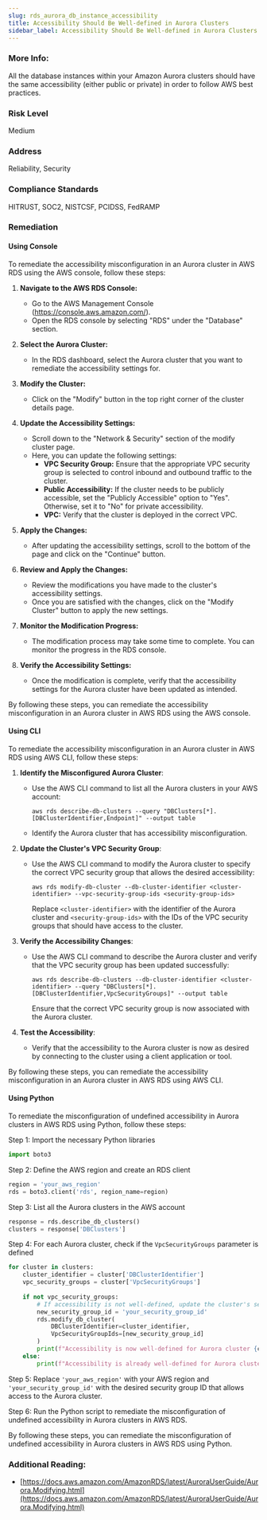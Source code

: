 ```yaml
---
slug: rds_aurora_db_instance_accessibility
title: Accessibility Should Be Well-defined in Aurora Clusters
sidebar_label: Accessibility Should Be Well-defined in Aurora Clusters
---
```


### More Info:

All the database instances within your Amazon Aurora clusters should have the same accessibility (either public or private) in order to follow AWS best practices.

### Risk Level

Medium

### Address

Reliability, Security

### Compliance Standards

HITRUST, SOC2, NISTCSF, PCIDSS, FedRAMP

### Remediation

#### Using Console

To remediate the accessibility misconfiguration in an Aurora cluster in AWS RDS using the AWS console, follow these steps:

1. **Navigate to the AWS RDS Console:**
   - Go to the AWS Management Console (https://console.aws.amazon.com/).
   - Open the RDS console by selecting "RDS" under the "Database" section.

2. **Select the Aurora Cluster:**
   - In the RDS dashboard, select the Aurora cluster that you want to remediate the accessibility settings for.

3. **Modify the Cluster:**
   - Click on the "Modify" button in the top right corner of the cluster details page.

4. **Update the Accessibility Settings:**
   - Scroll down to the "Network & Security" section of the modify cluster page.
   - Here, you can update the following settings:
     - **VPC Security Group:** Ensure that the appropriate VPC security group is selected to control inbound and outbound traffic to the cluster.
     - **Public Accessibility:** If the cluster needs to be publicly accessible, set the "Publicly Accessible" option to "Yes". Otherwise, set it to "No" for private accessibility.
     - **VPC:** Verify that the cluster is deployed in the correct VPC.

5. **Apply the Changes:**
   - After updating the accessibility settings, scroll to the bottom of the page and click on the "Continue" button.

6. **Review and Apply the Changes:**
   - Review the modifications you have made to the cluster's accessibility settings.
   - Once you are satisfied with the changes, click on the "Modify Cluster" button to apply the new settings.

7. **Monitor the Modification Progress:**
   - The modification process may take some time to complete. You can monitor the progress in the RDS console.

8. **Verify the Accessibility Settings:**
   - Once the modification is complete, verify that the accessibility settings for the Aurora cluster have been updated as intended.

By following these steps, you can remediate the accessibility misconfiguration in an Aurora cluster in AWS RDS using the AWS console.

#### Using CLI

To remediate the accessibility misconfiguration in an Aurora cluster in AWS RDS using AWS CLI, follow these steps:

1. **Identify the Misconfigured Aurora Cluster**:
   - Use the AWS CLI command to list all the Aurora clusters in your AWS account:
     ```
     aws rds describe-db-clusters --query "DBClusters[*].[DBClusterIdentifier,Endpoint]" --output table
     ```
   - Identify the Aurora cluster that has accessibility misconfiguration.

2. **Update the Cluster's VPC Security Group**:
   - Use the AWS CLI command to modify the Aurora cluster to specify the correct VPC security group that allows the desired accessibility:
     ```
     aws rds modify-db-cluster --db-cluster-identifier <cluster-identifier> --vpc-security-group-ids <security-group-ids>
     ```
     Replace `<cluster-identifier>` with the identifier of the Aurora cluster and `<security-group-ids>` with the IDs of the VPC security groups that should have access to the cluster.

3. **Verify the Accessibility Changes**:
   - Use the AWS CLI command to describe the Aurora cluster and verify that the VPC security group has been updated successfully:
     ```
     aws rds describe-db-clusters --db-cluster-identifier <cluster-identifier> --query "DBClusters[*].[DBClusterIdentifier,VpcSecurityGroups]" --output table
     ```
     Ensure that the correct VPC security group is now associated with the Aurora cluster.

4. **Test the Accessibility**:
   - Verify that the accessibility to the Aurora cluster is now as desired by connecting to the cluster using a client application or tool.

By following these steps, you can remediate the accessibility misconfiguration in an Aurora cluster in AWS RDS using AWS CLI.

#### Using Python

To remediate the misconfiguration of undefined accessibility in Aurora clusters in AWS RDS using Python, follow these steps:

Step 1: Import the necessary Python libraries
```python
import boto3
```

Step 2: Define the AWS region and create an RDS client
```python
region = 'your_aws_region'
rds = boto3.client('rds', region_name=region)
```

Step 3: List all the Aurora clusters in the AWS account
```python
response = rds.describe_db_clusters()
clusters = response['DBClusters']
```

Step 4: For each Aurora cluster, check if the `VpcSecurityGroups` parameter is defined
```python
for cluster in clusters:
    cluster_identifier = cluster['DBClusterIdentifier']
    vpc_security_groups = cluster['VpcSecurityGroups']
    
    if not vpc_security_groups:
        # If accessibility is not well-defined, update the cluster's security group
        new_security_group_id = 'your_security_group_id'
        rds.modify_db_cluster(
            DBClusterIdentifier=cluster_identifier,
            VpcSecurityGroupIds=[new_security_group_id]
        )
        print(f"Accessibility is now well-defined for Aurora cluster {cluster_identifier}")
    else:
        print(f"Accessibility is already well-defined for Aurora cluster {cluster_identifier}")
```

Step 5: Replace `'your_aws_region'` with your AWS region and `'your_security_group_id'` with the desired security group ID that allows access to the Aurora cluster.

Step 6: Run the Python script to remediate the misconfiguration of undefined accessibility in Aurora clusters in AWS RDS.

By following these steps, you can remediate the misconfiguration of undefined accessibility in Aurora clusters in AWS RDS using Python.

### Additional Reading:

- [https://docs.aws.amazon.com/AmazonRDS/latest/AuroraUserGuide/Aurora.Modifying.html](https://docs.aws.amazon.com/AmazonRDS/latest/AuroraUserGuide/Aurora.Modifying.html) 

